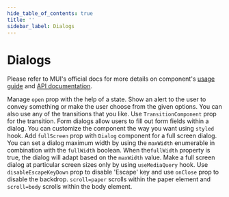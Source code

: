 ```yaml
---
hide_table_of_contents: true
title: ''
sidebar_label: Dialogs
---
```




<h1 className='!m-0'>Dialogs</h1>

<div className='template-bg-color' />

Please refer to MUI's official docs for more details on component's [usage guide](https://mui.com/material-ui/react-dialog/) and [API documentation](https://mui.com/material-ui/react-dialog/#api).

<Grid container spacing={6}>
  <Grid size={{ xs: 12, md: 6 }}>
    <CardSnippet
      title='Basic'
      code={SourceCodeDialogsBasic}
    >
      <Typography className='mbe-4'>
        Manage <code>open</code> prop with the help of a state.
      </Typography>
      <DialogsBasic />
    </CardSnippet>
  </Grid>
  <Grid size={{ xs: 12, md: 6 }}>
    <CardSnippet
      title='Alerts'
      code={SourceCodeDialogsAlert}
    >
      <Typography className='mbe-4'>
        Show an alert to the user to convey something or make the user choose from the given options.
      </Typography>
      <DialogsAlert />
    </CardSnippet>
  </Grid>
  <Grid size={{ xs: 12, md: 6 }}>
    <CardSnippet
      title='Transitions'
      code={SourceCodeDialogsTransition}
    >
      <Typography className='mbe-4'>
        You can also use any of the transitions that you like. Use <code>TransitionComponent</code> prop for the transition.
      </Typography>
      <DialogsTransition />
    </CardSnippet>
  </Grid>
  <Grid size={{ xs: 12, md: 6 }}>
    <CardSnippet
      title='Form Dialog'
      code={SourceCodeDialogsForm}
    >
      <Typography className='mbe-4'>
        Form dialogs allow users to fill out form fields within a dialog.
      </Typography>
      <DialogsForm />
    </CardSnippet>
  </Grid>
  <Grid size={{ xs: 12, md: 6 }}>
    <CardSnippet
      title='Customized Dialog'
      code={SourceCodeDialogsCustomized}
    >
      <Typography className='mbe-4'>
        You can customize the component the way you want using <code>styled</code> hook.
      </Typography>
      <DialogsCustomized />
    </CardSnippet>
  </Grid>
  <Grid size={{ xs: 12, md: 6 }}>
    <CardSnippet
      title='Full Screen Dialog'
      code={SourceCodeDialogsFullScreen}
    >
      <Typography className='mbe-4'>
        Add <code>fullScreen</code> prop with <code>Dialog</code> component for a full screen dialog.
      </Typography>
      <DialogsFullScreen />
    </CardSnippet>
  </Grid>
  <Grid size={{ xs: 12, md: 6 }}>
    <CardSnippet
      title='Optional Sizes'
      code={SourceCodeDialogsSizes}
    >
      <Typography className='mbe-4'>
        You can set a dialog maximum width by using the <code>maxWidth</code> enumerable in combination with the <code>fullWidth</code> boolean. When the<code>fullWidth</code> property is true, the dialog will adapt based on the <code>maxWidth</code> value.
      </Typography>
      <DialogsSizes />
    </CardSnippet>
  </Grid>
  <Grid size={{ xs: 12, md: 6 }}>
    <CardSnippet
      title='Responsive full-screen'
      code={SourceCodeDialogsRespoFullScreen}
    >
      <Typography className='mbe-4'>
        Make a full screen dialog at particular screen sizes only by using <code>useMediaQuery</code> hook.
      </Typography>
      <DialogsRespoFullScreen />
    </CardSnippet>
  </Grid>
  <Grid size={{ xs: 12, md: 6 }}>
    <CardSnippet
      title='Confirmation Dialog'
      code={SourceCodeDialogsConfirmation}
    >
      <Typography className='mbe-4'>
        Use <code>disableEscapeKeyDown</code> prop to disable 'Escape' key and use <code>onClose</code> prop to disable the backdrop.
      </Typography>
      <DialogsConfirmation />
    </CardSnippet>
  </Grid>
  <Grid size={{ xs: 12, md: 6 }}>
    <CardSnippet
      title='Scrolling Long Content'
      code={SourceCodeDialogsScroll}
    >
      <Typography className='mbe-4'>
        <code>scroll=paper</code> scrolls within the paper element and <code>scroll=body</code> scrolls within the body element.
      </Typography>
      <DialogsScroll />
    </CardSnippet>
  </Grid>
</Grid>